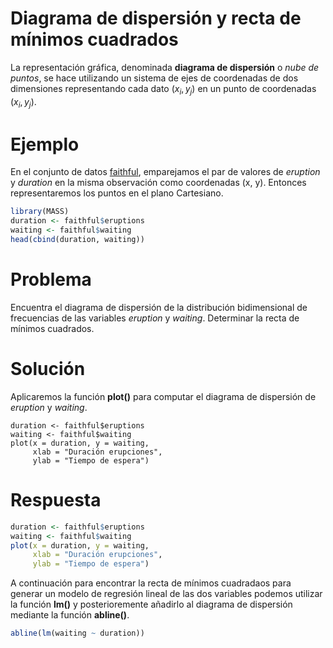 
# Diagrama de dispersión y recta de mínimos cuadrados

La representación gráfica, denominada __diagrama de dispersión__ o _nube de puntos_, se hace utilizando un sistema de ejes de coordenadas de dos dimensiones representando cada dato $(x_{i}, y_{j})$ en un punto de coordenadas $(x_{i}, y_{j})$.

# Ejemplo

En el conjunto de datos [faithful](../chapter2/nquantitative.md), emparejamos el par de valores de _eruption_ y _duration_ en la misma observación como coordenadas (x, y). Entonces representaremos los puntos en el plano Cartesiano.

```r
library(MASS)
duration <- faithful$eruptions
waiting <- faithful$waiting
head(cbind(duration, waiting))


```

# Problema

Encuentra el diagrama de dispersión de la distribución bidimensional de frecuencias de las variables _eruption_ y _waiting_. Determinar la recta de mínimos cuadrados.

# Solución

Aplicaremos la función __plot()__ para computar el diagrama de dispersión de _eruption_ y _waiting_.

```
duration <- faithful$eruptions
waiting <- faithful$waiting
plot(x = duration, y = waiting,
     xlab = "Duración erupciones",
     ylab = "Tiempo de espera")

```

# Respuesta

```r
duration <- faithful$eruptions
waiting <- faithful$waiting
plot(x = duration, y = waiting,
     xlab = "Duración erupciones",
     ylab = "Tiempo de espera")


```

A continuación para encontrar la recta de mínimos cuadradaos para generar un modelo de regresión lineal de las dos variables podemos utilizar la función __lm()__ y posterioremente añadirlo al diagrama de dispersión mediante la función __abline()__.

```r
abline(lm(waiting ~ duration))

```





